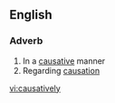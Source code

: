 ==English==

===Adverb===
{{en-adv}}

# In a [[causative]] manner
# Regarding [[causation]]

[[vi:causatively]]